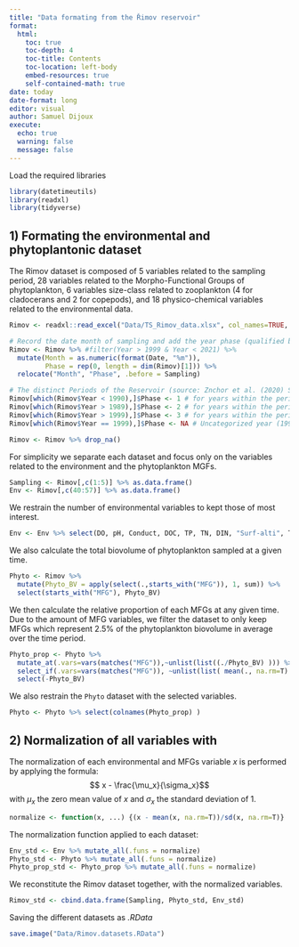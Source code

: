 ```yaml
---
title: "Data formating from the Řimov reservoir"
format:
  html:
    toc: true
    toc-depth: 4
    toc-title: Contents
    toc-location: left-body
    embed-resources: true
    self-contained-math: true
date: today
date-format: long
editor: visual
author: Samuel Dijoux
execute:
  echo: true
  warning: false
  message: false
---
```


Load the required libraries

```r
library(datetimeutils)
library(readxl)
library(tidyverse)
```

## 1) Formating the environmental and phytoplantonic dataset

The Rimov dataset is composed of 5 variables related to the sampling period, 28 variables related to the Morpho-Functional Groups of phytoplankton, 6 variables size-class related to zooplankton (4 for cladocerans and 2 for copepods), and 18 physico-chemical variables related to the environmental data.

```r
Rimov <- readxl::read_excel("Data/TS_Rimov_data.xlsx", col_names=TRUE, na='NA', col_types=c("date", rep("numeric", 54)) );

# Record the date month of sampling and add the year phase (qualified below)
Rimov <- Rimov %>% #filter(Year > 1999 & Year < 2021) %>% 
  mutate(Month = as.numeric(format(Date, "%m")),
         Phase = rep(0, length = dim(Rimov)[1])) %>%
  relocate("Month", "Phase", .before = Sampling)

# The distinct Periods of the Reservoir (source: Znchor et al. (2020) Sci. Tot. Env)
Rimov[which(Rimov$Year < 1990),]$Phase <- 1 # for years within the period 1983-1989
Rimov[which(Rimov$Year > 1989),]$Phase <- 2 # for years within the period  1990-1998
Rimov[which(Rimov$Year > 1999),]$Phase <- 3 # for years within the period  2000-2014
Rimov[which(Rimov$Year == 1999),]$Phase <- NA # Uncategorized year (1999)

Rimov <- Rimov %>% drop_na()
```

For simplicity we separate each dataset and focus only on the variables related to the environment and the phytoplankton MGFs.

```r
Sampling <- Rimov[,c(1:5)] %>% as.data.frame()
Env <- Rimov[,c(40:57)] %>% as.data.frame()
```

We restrain the number of environmental variables to kept those of most interest.

```r
Env <- Env %>% select(DO, pH, Conduct, DOC, TP, TN, DIN, "Surf-alti", Temp) 
```

We also calculate the total biovolume of phytoplankton sampled at a given time.

```r
Phyto <- Rimov %>% 
  mutate(Phyto_BV = apply(select(.,starts_with("MFG")), 1, sum)) %>%
  select(starts_with("MFG"), Phyto_BV)
```

We then calculate the relative proportion of each MFGs at any given time. Due to the amount of MFG variables, we filter the dataset to only keep MFGs which represent $2.5 \%$ of the phytoplankton biovolume in average over the time period.

```r
Phyto_prop <- Phyto %>%
  mutate_at(.vars=vars(matches("MFG")),~unlist(list((./Phyto_BV) ))) %>%
  select_if(.vars=vars(matches("MFG")), ~unlist(list( mean(., na.rm=T) > 0.025)) ) %>%
  select(-Phyto_BV)
```

We also restrain the `Phyto` dataset with the selected variables.

```r
Phyto <- Phyto %>% select(colnames(Phyto_prop) )
```

## 2) Normalization of all variables with

The normalization of each environmental and MFGs variable $x$ is performed by applying the formula: $$ x - \frac{\mu_x}{\sigma_x}$$ with $\mu_x$ the zero mean value of $x$ and $\sigma_x$ the standard deviation of 1.

```r
normalize <- function(x, ...) {(x - mean(x, na.rm=T))/sd(x, na.rm=T)} 
```

The normalization function applied to each dataset:

```r
Env_std <- Env %>% mutate_all(.funs = normalize)
Phyto_std <- Phyto %>% mutate_all(.funs = normalize)
Phyto_prop_std <- Phyto_prop %>% mutate_all(.funs = normalize)
```

We reconstitute the Rimov dataset together, with the normalized variables.

```r
Rimov_std <- cbind.data.frame(Sampling, Phyto_std, Env_std)
```

Saving the different datasets as *.RData*

```r
save.image("Data/Rimov.datasets.RData")
```
